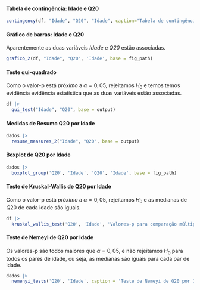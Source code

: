 #### Tabela de contingência: Idade e Q20

```r
contingency(df, "Idade", "Q20", "Idade", caption="Tabela de contingência: Idade e Q20.", base = output)
```

#### Gráfico de barras: Idade e Q20

Aparentemente as duas variáveis _Idade_ e _Q20_ estão associadas.

```r
grafico_2(df, "Idade", "Q20", 'Idade', base = fig_path)
```

#### Teste qui-quadrado

Como o valor-p está *próximo* a $\alpha=0,05$, rejeitamos $H_0$ e temos temos evidência evidência estatística que as duas variáveis estão associadas. 

```r
df |> 
  qui_test("Idade", "Q20", base = output)
```

\cleardoublepage

#### Medidas de Resumo Q20 por Idade

```r
dados |> 
  resume_measures_2("Idade", "Q20", base = output)
```

#### Boxplot de Q20 por Idade 

```r
dados |>
  boxplot_group('Q20', 'Idade', 'Q20', 'Idade', base = fig_path)
```

#### Teste de Kruskal-Wallis de Q20 por Idade

Como o valor-p está *próximo* a $\alpha=0,05$, rejeitamos $H_0$ e as medianas de $Q20$ de cada idade são iguais.

```r
df |> 
  kruskal_wallis_test('Q20', 'Idade', 'Valores-p para comparação múltipla de medianas: Q20 e Idade.', base = output)
```

#### Teste de Nemeyi de Q20 por Idade

Os valores-p são todos maiores que $\alpha=0,05$, e não rejeitamos $H_0$ para todos os pares de idade, ou seja, as medianas são iguais para cada par de idade.

```r
dados |> 
  nemenyi_tests('Q20', 'Idade', caption = 'Teste de Nemeyi de Q20 por Idade.', base = output)
```
